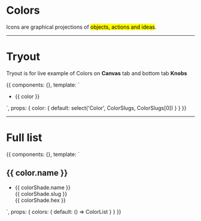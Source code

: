 <!-- Storybook Addon imports -->

<!-- Additional Helpers -->


<Meta title='2. Global|Colors' />


# Colors

Icons are graphical projections of <mark>objects, actions and ideas</mark>.


<hr/>

# Tryout

Tryout is for live example of Colors on **Canvas** tab and bottom tab **Knobs**

<Story name='Tryout'>
  {{
    components: {},
    template: `<div>
        <ul class="docs__bg-color-list">
          <li>
            <div class="docs__bg-color-item" :class="'bg-' + color"></div>
            <p>
              {{ color }}
            </p>
          </li>
        </ul>
      </div>`,
    props: {
      color: {
        default: select('Color', ColorSlugs, ColorSlugs[0])
      }
    }
  }}
</Story>

<hr/>


# Full list

<Story name='List'>
  {{
    components: {},
    template: `<div>
      <div v-for="color in colors">
        <h2>{{ color.name }}</h2>
        <ul class="docs__bg-color-list">
          <li v-for="colorShade in color.colorShades">
            <div class="docs__bg-color-item" :class="'bg-' + colorShade.slug"></div>
            <p>
              {{ colorShade.name }}<br>
              {{ colorShade.slug }}<br>
              {{ colorShade.hex }}
            </p>
          </li>
        </ul>
      </div>
    </div>`,
    props: {
      colors: {
        default: () => ColorList
      }
    }
  }}
</Story>